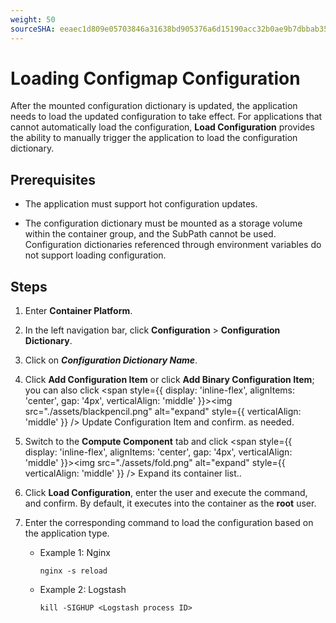 ```yaml
---
weight: 50
sourceSHA: eeaec1d809e05703846a31638bd905376a6d15190acc32b0ae9b7dbbab350a3d
---
```


# Loading Configmap Configuration

After the mounted configuration dictionary is updated, the application needs to load the updated configuration to take effect. For applications that cannot automatically load the configuration, **Load Configuration** provides the ability to manually trigger the application to load the configuration dictionary.

## Prerequisites

- The application must support hot configuration updates.

- The configuration dictionary must be mounted as a storage volume within the container group, and the SubPath cannot be used. Configuration dictionaries referenced through environment variables do not support loading configuration.

## Steps

1. Enter **Container Platform**.

2. In the left navigation bar, click **Configuration** > **Configuration Dictionary**.

3. Click on ***Configuration Dictionary Name***.

4. Click **Add Configuration Item** or click **Add Binary Configuration Item**; you can also click <span style={{ display: 'inline-flex', alignItems: 'center', gap: '4px', verticalAlign: 'middle' }}><img src="./assets/blackpencil.png" alt="expand" style={{ verticalAlign: 'middle' }} /> <span>Update Configuration Item and confirm.</span></span> as needed.

5. Switch to the **Compute Component** tab and click <span style={{ display: 'inline-flex', alignItems: 'center', gap: '4px', verticalAlign: 'middle' }}><img src="./assets/fold.png" alt="expand" style={{ verticalAlign: 'middle' }} /> <span>Expand its container list.</span></span>.

6. Click **Load Configuration**, enter the user and execute the command, and confirm. By default, it executes into the container as the **root** user.

7. Enter the corresponding command to load the configuration based on the application type.

   - Example 1: Nginx

     ```
     nginx -s reload
     ```

   - Example 2: Logstash

     ```
     kill -SIGHUP <Logstash process ID>
     ```
